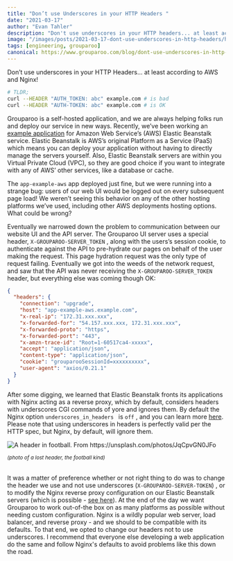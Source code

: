 ```yaml
---
title: "Don’t use Underscores in your HTTP Headers "
date: "2021-03-17"
author: "Evan Tahler"
description: "Don't use underscores in your HTTP headers... at least according to AWS and Nginx!"
image: "/images/posts/2021-03-17-dont-use-underscores-in-http-headers/header.jpeg"
tags: [engineering, grouparoo]
canonical: https://www.grouparoo.com/blog/dont-use-underscores-in-http-headers
---
```


Don’t use underscores in your HTTP Headers... at least according to AWS and Nginx!

```bash
# TLDR;
curl --HEADER "AUTH_TOKEN: abc" example.com # is bad
curl --HEADER "AUTH-TOKEN: abc" example.com # is OK
```

Grouparoo is a self-hosted application, and we are always helping folks run and deploy our service in new ways. Recently, we’ve been working an [example application](https://github.com/grouparoo/app-example-aws) for Amazon Web Service’s (AWS) Elastic Beanstalk service. Elastic Beanstalk is AWS’s original Platform as a Service (PaaS) which means you can deploy your application without having to directly manage the servers yourself. Also, Elastic Beanstalk servers are within you Virtual Private Cloud (VPC), so they are good choice if you want to integrate with any of AWS’ other services, like a database or cache.

The `app-example-aws` app deployed just fine, but we were running into a strange bug: users of our web UI would be logged out on every subsequent page load! We weren’t seeing this behavior on any of the other hosting platforms we’ve used, including other AWS deployments hosting options. What could be wrong?

Eventually we narrowed down the problem to communication between our website UI and the API server. The Grouparoo UI server uses a special header, `X-GROUPAROO-SERVER_TOKEN` , along with the users’s session cookie, to authenticate against the API to pre-hydrate our pages on behalf of the user making the request. This page hydration request was the only type of request failing. Eventually we got into the weeds of the network request, and saw that the API was never receiving the `X-GROUPAROO-SERVER_TOKEN` header, but everything else was coming though OK:

```json
{
  "headers": {
    "connection": "upgrade",
    "host": "app-example-aws.example.com",
    "x-real-ip": "172.31.xxx.xxx",
    "x-forwarded-for": "54.157.xxx.xxx, 172.31.xxx.xxx",
    "x-forwarded-proto": "https",
    "x-forwarded-port": "443",
    "x-amzn-trace-id": "Root=1-60517ca4-xxxxx",
    "accept": "application/json",
    "content-type": "application/json",
    "cookie": "grouparooSessionId=xxxxxxxxxx",
    "user-agent": "axios/0.21.1"
  }
}
```

After some digging, we learned that Elastic Beanstalk fronts its applications with Nginx acting as a reverse proxy, which by default, considers headers with underscores CGI commands of yore and ignores them. By default the Nginx option `underscores_in_headers ` is `off` , and you can learn more [here](https://www.nginx.com/resources/wiki/start/topics/tutorials/config_pitfalls/?highlight=underscore#missing-disappearing-http-headers). Please note that using underscores in headers is perfectly valid per the HTTP spec, but Nginx, by default, will ignore them.

<Image
  centered
  alt="A header in football.  From https://unsplash.com/photos/JqCpvGN0JFo"
  src="/images/posts/2021-03-17-dont-use-underscores-in-http-headers/header.jpeg"
  width={879}
  height={586}
/>

<small>
  <em>(photo of a lost header, the football kind)</em>
</small>
<br />
<br />

It was a matter of preference whether or not right thing to do was to change the header we use and not use underscores (`X-GROUPAROO-SERVER-TOKEN`) , or to modify the Nginx reverse proxy configuration on our Elastic Beanstalk servers (which is possible - [see here](https://docs.aws.amazon.com/elasticbeanstalk/latest/dg/java-se-nginx.html)). At the end of the day we want Grouparoo to work out-of-the box on as many platforms as possible without needing custom configuration. Nginx is a wildly popular web server, load balancer, and reverse proxy - and we should to be compatible with its defaults. To that end, we opted to change our headers not to use underscores. I recommend that everyone else developing a web application do the same and follow Nginx's defaults to avoid problems like this down the road.
